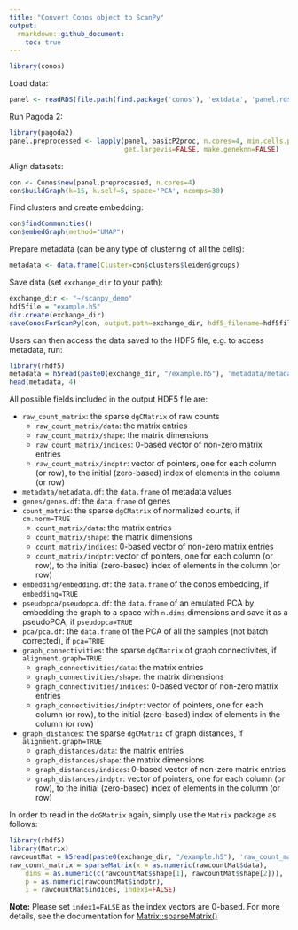 ```yaml
---
title: "Convert Conos object to ScanPy"
output:
  rmarkdown::github_document:
    toc: true
---
```


```r
library(conos)
```

Load data:

```r
panel <- readRDS(file.path(find.package('conos'), 'extdata', 'panel.rds'))
```

Run Pagoda 2:

```r
library(pagoda2)
panel.preprocessed <- lapply(panel, basicP2proc, n.cores=4, min.cells.per.gene=0, n.odgenes=2e3, 
                             get.largevis=FALSE, make.geneknn=FALSE)
```

Align datasets:

```r
con <- Conos$new(panel.preprocessed, n.cores=4)
con$buildGraph(k=15, k.self=5, space='PCA', ncomps=30)
```

Find clusters and create embedding:

```r
con$findCommunities()
con$embedGraph(method="UMAP")
```

Prepare metadata (can be any type of clustering of all the cells):

```r
metadata <- data.frame(Cluster=con$clusters$leiden$groups)
```

Save data (set `exchange_dir` to your path):

```r
exchange_dir <- "~/scanpy_demo"
hdf5file = "example.h5"
dir.create(exchange_dir)
saveConosForScanPy(con, output.path=exchange_dir, hdf5_filename=hdf5file, verbose=TRUE)
```

Users can then access the data saved to the HDF5 file, e.g. to access metadata, run:


```r
library(rhdf5)
metadata = h5read(paste0(exchange_dir, "/example.h5"), 'metadata/metadata.df')
head(metadata, 4)
```

All possible fields included in the output HDF5 file are:

* `raw_count_matrix`: the sparse `dgCMatrix` of raw counts 
	* `raw_count_matrix/data`: the matrix entries
	* `raw_count_matrix/shape`: the matrix dimensions
	* `raw_count_matrix/indices`: 0-based vector of non-zero matrix entries
	* `raw_count_matrix/indptr`: vector of pointers, one for each column (or row), to the initial (zero-based) index of elements in the column (or row)
* `metadata/metadata.df`: the `data.frame` of metadata values
* `genes/genes.df`: the `data.frame` of genes
* `count_matrix`: the sparse `dgCMatrix` of normalized counts, if `cm.norm=TRUE`
	* `count_matrix/data`: the matrix entries
	* `count_matrix/shape`: the matrix dimensions
	* `count_matrix/indices`: 0-based vector of non-zero matrix entries
	* `count_matrix/indptr`: vector of pointers, one for each column (or row), to the initial (zero-based) index of elements in the column (or row)
* `embedding/embedding.df`:  the `data.frame` of the conos embedding, if `embedding=TRUE`
* `pseudopca/pseudopca.df`:  the `data.frame` of an emulated PCA by embedding the graph to a space with `n.dims` dimensions and save it as a pseudoPCA, if `pseudopca=TRUE`
* `pca/pca.df`: the `data.frame` of the PCA of all the samples (not batch corrected), if `pca=TRUE`
* `graph_connectivities`: the sparse `dgCMatrix` of graph connectivites, if `alignment.graph=TRUE`
	* `graph_connectivities/data`: the matrix entries
	* `graph_connectivities/shape`: the matrix dimensions
	* `graph_connectivities/indices`: 0-based vector of non-zero matrix entries
	* `graph_connectivities/indptr`: vector of pointers, one for each column (or row), to the initial (zero-based) index of elements in the column (or row)
* `graph_distances`: the sparse `dgCMatrix` of graph distances, if `alignment.graph=TRUE`
	* `graph_distances/data`: the matrix entries
	* `graph_distances/shape`: the matrix dimensions
	* `graph_distances/indices`: 0-based vector of non-zero matrix entries
	* `graph_distances/indptr`: vector of pointers, one for each column (or row), to the initial (zero-based) index of elements in the column (or row)



In order to read in the `dcGMatrix` again, simply use the `Matrix` package as follows:


```r
library(rhdf5)
library(Matrix)
rawcountMat = h5read(paste0(exchange_dir, "/example.h5"), 'raw_count_matrix')
raw_count_matrix = sparseMatrix(x = as.numeric(rawcountMat$data),  
    dims = as.numeric(c(rawcountMat$shape[1], rawcountMat$shape[2])), 
    p = as.numeric(rawcountMat$indptr), 
    i = rawcountMat$indices, index1=FALSE)
```

**Note:** Please set `index1=FALSE` as the index vectors are 0-based. For more details, see the documentation for [Matrix::sparseMatrix()](https://www.rdocumentation.org/packages/Matrix/versions/1.2-18/topics/sparseMatrix)

